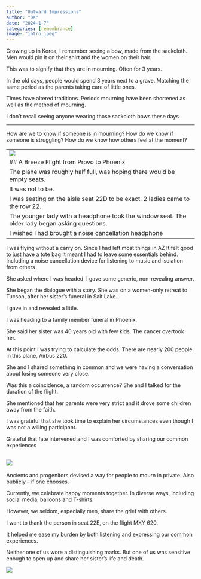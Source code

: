 ```yaml
---
title: "Outward Impressions"
author: "DK"
date: "2024-1-7"
categories: [remembrance]
image: "intro.jpeg"
---
```


Growing up in Korea, I remember seeing a bow, made from the sackcloth. 
Men would pin it on their shirt and the women on their hair.

This was to signify that they are in mourning. 
Often for 3 years.

In the old days, people would spend 3 years next to a grave. 
Matching the same period as the parents taking care of little ones.

Times have altered traditions.
Periods mourning have been shortened as well as the method of mourning.

I don't recall seeing anyone wearing those sackcloth bows these days

------------------------------------------------------------------------

How are we to know if someone is in mourning?
How do we know if someone is struggling?
How do we know how others feel at the moment?

------------------------------------------------------------------------
![](intro.jpeg)


## A Breeze Flight from Provo to Phoenix

The plane was roughly half full, was hoping there would be empty seats. 

It was not to be.

I was seating on the aisle seat 22D to be exact. 
2 ladies came to the row 22.

The younger lady with a headphone took the window seat. 
The older lady began asking questions.

I wished I had brought a noise cancellation headphone

------------------------------------------------------------------------

I was flying without a carry on. 
Since I had left most things in AZ 
It felt good to just have a tote bag 
It meant I had to leave some essentials behind.
Including a noise cancellation device for listening to music and isolation from others

She asked where I was headed. 
I gave some generic, non-revealing answer.

She began the dialogue with a story.
She was on a women-only retreat to Tucson, after her sister's funeral in Salt Lake.

I gave in and revealed a little.

I was heading to a family member funeral in Phoenix.

She said her sister was 40 years old with few kids. 
The cancer overtook her.

At this point I was trying to calculate the odds.
There are nearly 200 people in this plane, Airbus 220.

She and I shared something in common and we were having a conversation about losing someone very close.

Was this a coincidence, a random occurrence?
She and I talked for the duration of the flight.

She mentioned that her parents were very strict and it drove some children away from the faith.

I was grateful that she took time to explain her circumstances even though I was not a willing participant.

Grateful that fate intervened and I was comforted by sharing our common experiences

![](m2.jpeg)
------------------------------------------------------------------------

Ancients and progenitors devised a way for people to mourn in private.
Also publicly -- if one chooses.

Currently, we celebrate happy moments together. 
In diverse ways, including social media, balloons and T-shirts.

However, we seldom, especially men, share the grief with others.

I want to thank the person in seat 22E, on the flight MXY 620.

It helped me ease my burden by both listening and expressing our common experiences.

Neither one of us wore a distinguishing marks.
But one of us was sensitive enough to open up and share her sister's life and death.

![](m1.jpeg)